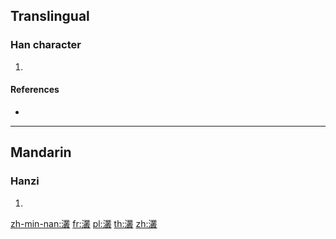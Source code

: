 ==Translingual==

===Han character===
{{Han char|rn=85|rad=水|as=18|sn=21|four=|canj=ETCE}}

# {{defn|Han|sort=水18}}

====References====
* {{Han ref|kx=0662.210|dkj=18745|hdz=31792.060|uh=7047|ud=28743}}

----

==Mandarin==

===Hanzi===
{{cmn-hanzi|pin=[[cóng]] ([[cong2]])|wg=ts'ung<sup>2</sup>}}

# {{defn|lang=cmn|sort=水18}}

[[zh-min-nan:灇]]
[[fr:灇]]
[[pl:灇]]
[[th:灇]]
[[zh:灇]]